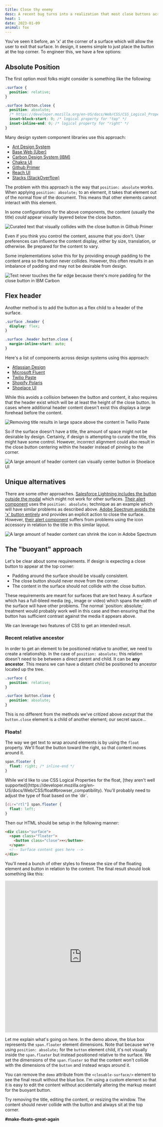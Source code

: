 ```yaml
---
title: Close thy enemy
desc: A recent bug turns into a realization that most close buttons across the web are engineered poorly.
heat: 1
date: 2023-01-09
animal: fox
---
```



You've seen it before, an 'x' at the corner of a surface which will allow the user to exit that surface. In design, it seems simple to just place the button at the top corner. To engineer this, we have a few options:

## Absolute Position

The first option most folks might consider is something like the following:

```css
.surface {
  position: relative;
}

.surface button.close {
  position: absolute;
  /* https://developer.mozilla.org/en-US/docs/Web/CSS/CSS_Logical_Properties */
  inset-block-start: 0; /* logical property for "top" */
  inset-inline-end: 0; /* logical property for "right" */
}
```

Many design system component libraries use this approach:

- [Ant Design System](https://ant.design/components/modal)
- [Base Web (Uber)](https://baseweb.design/components/modal/)
- [Carbon Design System (IBM)](https://carbondesignsystem.com/components/modal/code/)
- [Chakra UI](https://chakra-ui.com/docs/components/modal/usage)
- [Github Primer](https://primer.style/react/Dialog)
- [Reach UI](https://reach.tech/dialog/)
- [Stacks (StackOverflow)](https://stackoverflow.design/product/components/modals/)

The problem with this approach is the way that `position: absolute` works. When applying `position: absolute;` to an element, it takes that element out of the normal flow of the document. This means that other elements cannot interact with this element.

In some configurations for the above components, the content (usually the title) _could_ appear visually layered below the close button.

![Curated text that visually collides with the close button in Github Primer](/images/modal-button-collide.png)

<Aside>
Even if you think you control the content, assume that you don't. User preferences can influence the content display, either by size, translation, or otherwise. Be prepared for the content to vary.
</Aside>

Some implementations solve this for by providing enough padding to the content area so the button never collides. However, this often results in an imbalance of padding and may not be desirable from design.

![Text never touches the far edge because there's more padding for the close button in IBM Carbon](/images/modal-padding-imbalance.png)

## Flex header

Another method is to add the button as a flex child to a header of the surface. 

```css
.surface .header {
  display: flex;
}

.surface .header button.close {
  margin-inline-start: auto;
}
```

Here's a list of components across design systems using this approach:

- [Atlassian Design](https://atlassian.design/components/modal-dialog/examples)
- [Microsoft Fluent](https://developer.microsoft.com/en-us/fluentui#/controls/web/modal)
- [Twilio Paste](https://paste.twilio.design/components/modal/)
- [Shopify Polaris](https://polaris.shopify.com/components/modal#navigation)
- [Shoelace UI](https://shoelace.style/components/dialog)

While this avoids a collision between the button and content, it also requires that the header exist which will be at least the height of the close button. In cases where additional header content doesn't exist this displays a large forehead before the content.

![Removing title results in large space above the content in Twilio Paste](/images/modal-large-forehead.png)

So if the surface doesn't have a title, the amount of space might not be desirable by design. Certainly, if design is attempting to curate the title, this might have some control. However, incorrect alignment could also result in the close button centering within the header instead of pinning to the corner.

![A large amount of header content can visually center button in Shoelace UI](/images/modal-centered-header.png)

## Unique alternatives

There are some other approaches. [Salesforce Lightning includes the button outside the modal](https://www.lightningdesignsystem.com/components/modals/) which might not work for other surfaces. [Their alert component](https://www.lightningdesignsystem.com/components/alert/) uses the `position: absolute;` technique as an example which will have similar problems as described above. [Adobe Spectrum avoids the 'x' button entirely](https://spectrum.adobe.com/page/alert-dialog/) and provides an explicit action to close the surface. However, [their alert component](https://spectrum.adobe.com/page/in-line-alert/) suffers from problems using the icon accessory in relation to the title in this similar layout.

![A large amount of header content can shrink the icon in Adobe Spectrum](/images/modal-alert-icon.png)

## The "buoyant" approach

Let's be clear about some requirements. If design is expecting a close button to appear at the top corner:

- Padding around the surface should be visually consistent.
- The close button should never move from the corner.
- The content in the surface should not collide with the close button.

<Aside>
These requirements are meant for surfaces that are text heavy. A surface which has a full-bleed media (eg., image or video) which spans the width of the surface will have other problems. The normal `position: absolute;` treatment would probably work well in this case and then ensuring that the button has sufficient contrast against the media it appears above.
</Aside>

We can leverage two features of CSS to get an intended result.

### Recent relative ancestor

In order to get an element to be positioned relative to another, we need to create a relationship. In the case of `position: absolute;` this relation doesn't need to be between a direct parent and child. It can be **any ancestor**. This means we can have a distant child be positioned to ancestor located up the tree.

```css
.surface {
  position: relative;
}

.surface button.close {
  position: absolute;
}
```

This is no different from the methods we've critized above _except_ that the `button.close` element is a child of another element; our secret sauce...

### Floats!

The way we get text to wrap around elements is by using  the `float` property. We'll float the button toward the right, so that content moves around it.

```css
span.floater {
  float: right; /* inline-end */
}
```

<Aside>
While we'd like to use CSS Logical Properties for the float, [they aren't well supported](https://developer.mozilla.org/en-US/docs/Web/CSS/float#browser_compatibility). You'll probably need to adjust the type of float based on the `dir`.

```css
[dir="rtl"] span.floater {
  float: left;
}
```

</Aside>

Then our HTML should be setup in the following manner:

```html
<div class="surface">
  <span class="floater">
    <button class="close">×</button>
  </span>
  <!-- Surface content goes here -->
</div>
```

You'll need a bunch of other styles to finesse the size of the floating element and button in relation to the content. The final result should look something like this:

<iframe height="500" style="width: 100%;" scrolling="no" title="buoyant button" src="https://codepen.io/fauxserious/embed/ExpWjzL?default-tab=html%2Cresult&editable=true" frameborder="no" loading="lazy" allowtransparency="true" allowfullscreen="true">
  See the Pen <a href="https://codepen.io/fauxserious/pen/ExpWjzL">
  buoyant button</a> by Donnie D'Amato (<a href="https://codepen.io/fauxserious">@fauxserious</a>)
  on <a href="https://codepen.io">CodePen</a>.
</iframe>

Let me explain what's going on here. In the demo above, the blue box represents the `span.floater` element dimensions. Note that because we're using `position: absolute;` for the `button` element child, it's not visually inside the `span.floater` but instead positioned relative to the surface. We set the dimensions of the `span.floater` so that the content won't collide with the dimensions of the `button` and instead wraps around it.

You can remove the `demo` attribute from the `<closable-surface/>` element to see the final result without the blue box. I'm using a custom element so that it is easy to edit the content without accidentally altering the markup meant for the buoyant button.

Try removing the title, editing the content, or resizing the window. The content should never collide with the button and always sit at the top corner.

**#make-floats-great-again**